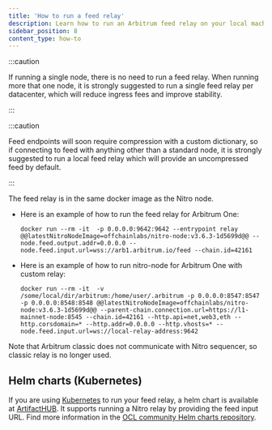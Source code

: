 ```yaml
---
title: 'How to run a feed relay'
description: Learn how to run an Arbitrum feed relay on your local machine.
sidebar_position: 8
content_type: how-to
---
```


:::caution

If running a single node, there is no need to run a feed relay. When running more that one node, it is strongly suggested to run a single feed relay per datacenter, which will reduce ingress fees and improve stability.

:::

:::caution

Feed endpoints will soon require compression with a custom dictionary, so if connecting to feed with anything other than a standard node, it is strongly suggested to run a local feed relay which will provide an uncompressed feed by default.

:::

The feed relay is in the same docker image as the Nitro node.

- Here is an example of how to run the feed relay for Arbitrum One:
  ```shell
  docker run --rm -it  -p 0.0.0.0:9642:9642 --entrypoint relay @@latestNitroNodeImage=offchainlabs/nitro-node:v3.6.3-1d5699d@@ --node.feed.output.addr=0.0.0.0 --node.feed.input.url=wss://arb1.arbitrum.io/feed --chain.id=42161
  ```
- Here is an example of how to run nitro-node for Arbitrum One with custom relay:
  ```shell
  docker run --rm -it  -v /some/local/dir/arbitrum:/home/user/.arbitrum -p 0.0.0.0:8547:8547 -p 0.0.0.0:8548:8548 @@latestNitroNodeImage=offchainlabs/nitro-node:v3.6.3-1d5699d@@ --parent-chain.connection.url=https://l1-mainnet-node:8545 --chain.id=42161 --http.api=net,web3,eth --http.corsdomain=* --http.addr=0.0.0.0 --http.vhosts=* --node.feed.input.url=ws://local-relay-address:9642
  ```

Note that Arbitrum classic does not communicate with Nitro sequencer, so classic relay is no longer used.

## Helm charts (Kubernetes)

If you are using [Kubernetes](https://kubernetes.io/) to run your feed relay, a helm chart is available at [ArtifactHUB](https://artifacthub.io/packages/helm/offchainlabshelm/relay). It supports running a Nitro relay by providing the feed input URL. Find more information in the [OCL community Helm charts repository](https://github.com/OffchainLabs/community-helm-charts/tree/main/charts/relay).
